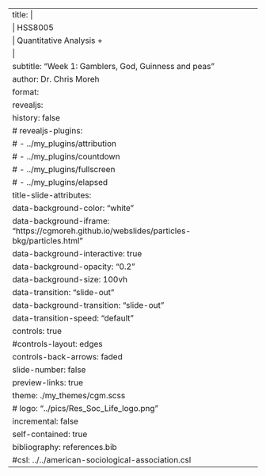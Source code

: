 ---
title: |
  | HSS8005
  | Quantitative Analysis +
  |
subtitle: "Week 1: Gamblers, God, Guinness and peas"
author: Dr. Chris Moreh
format: 
  revealjs:
    history: false
    # revealjs-plugins:
    #  - ../my_plugins/attribution
     # - ../my_plugins/countdown
     # - ../my_plugins/fullscreen
     # - ../my_plugins/elapsed
    title-slide-attributes:
      data-background-color: "white"
      data-background-iframe: "https://cgmoreh.github.io/webslides/particles-bkg/particles.html"
      data-background-interactive: true
      data-background-opacity: "0.2"
      data-background-size: 100vh
      data-transition: "slide-out"
      data-background-transition: "slide-out"
    data-transition-speed: "default"
    controls: true
     #controls-layout: edges
    controls-back-arrows: faded
    slide-number: false
    preview-links: true
    theme: ./my_themes/cgm.scss
#    logo:  "../pics/Res_Soc_Life_logo.png"
    incremental: false
    self-contained: true
bibliography: references.bib
#csl: ../../american-sociological-association.csl
---